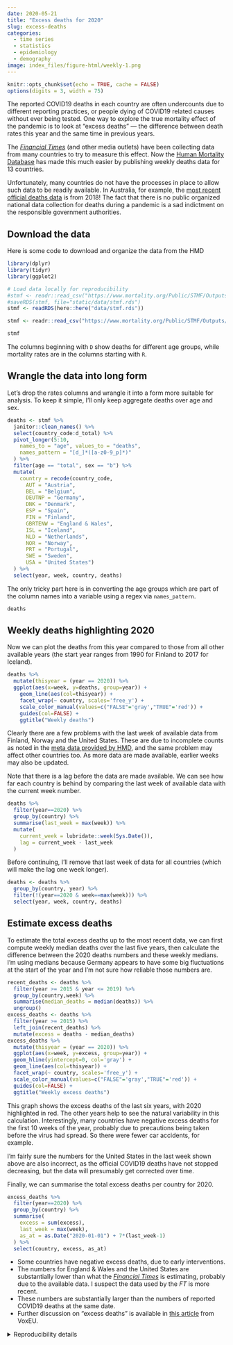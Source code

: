```yaml
---
date: 2020-05-21
title: "Excess deaths for 2020"
slug: excess-deaths
categories:
  - time series
  - statistics
  - epidemiology
  - demography
image: index_files/figure-html/weekly-1.png
---
```


```r
knitr::opts_chunk$set(echo = TRUE, cache = FALSE)
options(digits = 3, width = 75)
```

The reported COVID19 deaths in each country are often undercounts due to different reporting practices, or people dying of COVID19 related causes without ever being tested. One way to explore the true mortality effect of the pandemic is to look at "excess deaths" --- the difference between death rates this year and the same time in previous years.

The [*Financial Times*](http://ft.com/coronavirus-latest) (and other media outlets) have been collecting data from many countries to try to measure this effect. Now the [Human Mortality Database](https://www.mortality.org/) has made this much easier by publishing weekly deaths data for 13 countries.

Unfortunately, many countries do not have the processes in place to allow such data to be readily available. In Australia, for example, the [most recent official deaths data](https://www.abs.gov.au/AUSSTATS/abs@.nsf/mf/3302.0) is from 2018! The fact that there is no public organized national data collection for deaths during a pandemic is a sad indictment on the responsible government authorities.

## Download the data

Here is some code to download and organize the data from the HMD

```r
library(dplyr)
library(tidyr)
library(ggplot2)
```

```r
# Load data locally for reproducibility
#stmf <- readr::read_csv("https://www.mortality.org/Public/STMF/Outputs/stmf.csv", skip=1)
#saveRDS(stmf, file="static/data/stmf.rds")
stmf <- readRDS(here::here("data/stmf.rds"))
```

```r
stmf <- readr::read_csv("https://www.mortality.org/Public/STMF/Outputs/stmf.csv", skip=1)
```

```r
stmf
```

The columns beginning with `D` show deaths for different age groups, while mortality rates are in the columns starting with `R`.

## Wrangle the data into long form

Let's drop the rates columns and wrangle it into a form more suitable for analysis. To keep it simple, I'll only keep aggregate deaths over age and sex.

```r
deaths <- stmf %>%
  janitor::clean_names() %>%
  select(country_code:d_total) %>%
  pivot_longer(5:10,
    names_to = "age", values_to = "deaths",
    names_pattern = "[d_]*([a-z0-9_p]*)"
  ) %>%
  filter(age == "total", sex == "b") %>%
  mutate(
    country = recode(country_code,
      AUT = "Austria",
      BEL = "Belgium",
      DEUTNP = "Germany",
      DNK = "Denmark",
      ESP = "Spain",
      FIN = "Finland",
      GBRTENW = "England & Wales",
      ISL = "Iceland",
      NLD = "Netherlands",
      NOR = "Norway",
      PRT = "Portugal",
      SWE = "Sweden",
      USA = "United States")
  ) %>%
  select(year, week, country, deaths)
```

The only tricky part here is in converting the age groups which are part of the column names into a variable using a regex via `names_pattern`.

```r
deaths
```

## Weekly deaths highlighting 2020

Now we can plot the deaths from this year compared to those from all other available years (the start year ranges from 1990 for Finland to 2017 for Iceland).

```r
deaths %>%
  mutate(thisyear = (year == 2020)) %>%
  ggplot(aes(x=week, y=deaths, group=year)) +
    geom_line(aes(col=thisyear)) +
    facet_wrap(~ country, scales='free_y') +
    scale_color_manual(values=c("FALSE"='gray',"TRUE"='red')) +
    guides(col=FALSE) +
    ggtitle("Weekly deaths")
```

Clearly there are a few problems with the last week of available data from Finland, Norway and the United States. These are due to incomplete counts as noted in the [meta data provided by HMD](https://www.mortality.org/Public/STMF_DOC/STMFmetadata.pdf), and the same problem may affect other countries too. As more data are made available, earlier weeks may also be updated.

Note that there is a lag before the data are made available. We can see how far each country is behind by comparing the last week of available data with the current week number.

```r
deaths %>%
  filter(year==2020) %>%
  group_by(country) %>%
  summarise(last_week = max(week)) %>%
  mutate(
    current_week = lubridate::week(Sys.Date()),
    lag = current_week - last_week
  )
```

Before continuing, I'll remove that last week of data for all countries (which will make the lag one week longer).

```r
deaths <- deaths %>%
  group_by(country, year) %>%
  filter(!(year==2020 & week==max(week))) %>%
  select(year, week, country, deaths)
```

## Estimate excess deaths

To estimate the total excess deaths up to the most recent data, we can first compute weekly median deaths over the last five years, then calculate the difference between the 2020 deaths numbers and these weekly medians. I'm using medians because Germany appears to have some big fluctuations at the start of the year and I'm not sure how reliable those numbers are.

```r
recent_deaths <- deaths %>%
  filter(year >= 2015 & year <= 2019) %>%
  group_by(country,week) %>%
  summarise(median_deaths = median(deaths)) %>%
  ungroup()
excess_deaths <- deaths %>%
  filter(year >= 2015) %>%
  left_join(recent_deaths) %>%
  mutate(excess = deaths - median_deaths)
excess_deaths %>%
  mutate(thisyear = (year == 2020)) %>%
  ggplot(aes(x=week, y=excess, group=year)) +
  geom_hline(yintercept=0, col='gray') +
  geom_line(aes(col=thisyear)) +
  facet_wrap(~ country, scales='free_y') +
  scale_color_manual(values=c("FALSE"='gray',"TRUE"='red')) +
  guides(col=FALSE) +
  ggtitle("Weekly excess deaths")
```

This graph shows the excess deaths of the last six years, with 2020 highlighted in red. The other years help to see the natural variability in this calculation. Interestingly, many countries have negative excess deaths for the first 10 weeks of the year, probably due to precautions being taken before the virus had spread. So there were fewer car accidents, for example.

I'm fairly sure the numbers for the United States in the last week shown above are also incorrect, as the official COVID19 deaths have not stopped decreasing, but the data will presumably get corrected over time.

Finally, we can summarise the total excess deaths per country for 2020.

```r
excess_deaths %>%
  filter(year==2020) %>%
  group_by(country) %>%
  summarise(
    excess = sum(excess),
    last_week = max(week),
    as_at = as.Date("2020-01-01") + 7*(last_week-1)
  ) %>%
  select(country, excess, as_at)
```

  * Some countries have negative excess deaths, due to early interventions.
  * The numbers for England & Wales and the United States are substantially lower than what the [*Financial Times*](http://ft.com/coronavirus-latest) is estimating, probably due to the available data. I suspect the data used by the *FT* is more recent.
  * These numbers are substantially larger than the numbers of reported COVID19 deaths at the same date.
  * Further discussion on "excess deaths" is available in [this article](https://voxeu.org/article/excess-mortality-england-european-outlier-covid-19-pandemic) from VoxEU.

<details><summary>Reproducibility details</summary>

```r
options(width=100)
sessioninfo::session_info()
```

</details>
